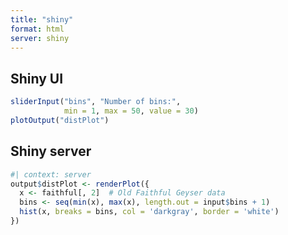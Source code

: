 ```yaml
---
title: "shiny"
format: html
server: shiny
---
```


## Shiny UI
```r
sliderInput("bins", "Number of bins:", 
            min = 1, max = 50, value = 30)
plotOutput("distPlot")

```

## Shiny server

```r
#| context: server
output$distPlot <- renderPlot({
  x <- faithful[, 2]  # Old Faithful Geyser data
  bins <- seq(min(x), max(x), length.out = input$bins + 1)
  hist(x, breaks = bins, col = 'darkgray', border = 'white')
})

```
